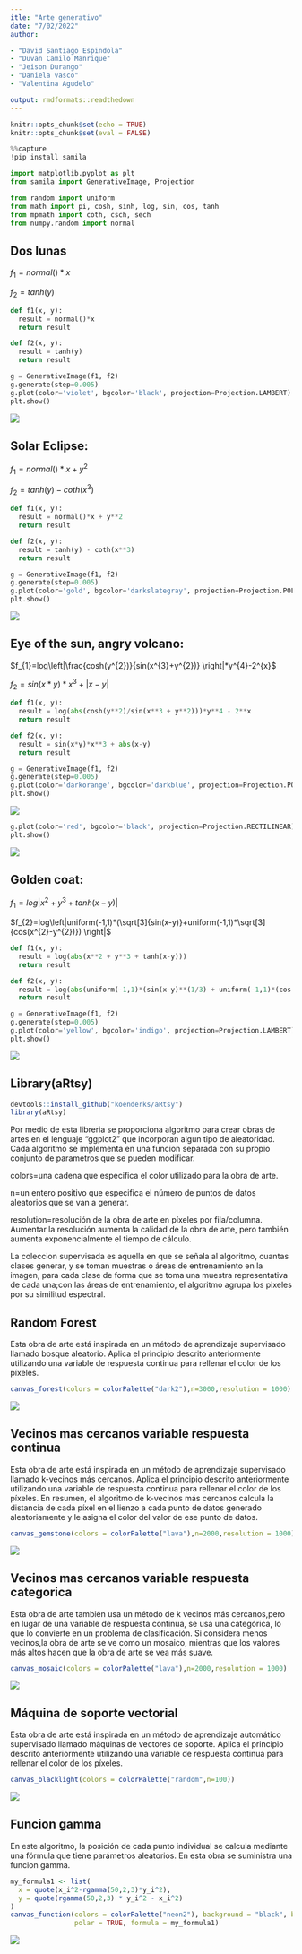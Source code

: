 ---
itle: "Arte generativo"
date: "7/02/2022"
author: 

- "David Santiago Espindola"
- "Duvan Camilo Manrique"
- "Jeison Durango"
- "Daniela vasco"
- "Valentina Agudelo"

output: rmdformats::readthedown
---

```{r setup, include=FALSE}
knitr::opts_chunk$set(echo = TRUE)
knitr::opts_chunk$set(eval = FALSE)
```


```{python}
%%capture
!pip install samila

import matplotlib.pyplot as plt
from samila import GenerativeImage, Projection

from random import uniform
from math import pi, cosh, sinh, log, sin, cos, tanh
from mpmath import coth, csch, sech
from numpy.random import normal
```

## **Dos lunas**

$f_{1}=normal()*x$

$f_{2}=tanh(y)$

```{python}
def f1(x, y):
  result = normal()*x
  return result

def f2(x, y):
  result = tanh(y)
  return result

g = GenerativeImage(f1, f2)
g.generate(step=0.005)
g.plot(color='violet', bgcolor='black', projection=Projection.LAMBERT)
plt.show()
```

![](https://github.com/duvan314/TAE/blob/main/Trabajo%204/Im%C3%A1genes/twoMoons.png?raw=true)

## **Solar Eclipse:**

$f_{1}=normal()*x+y^{2}$

$f_{2}=tanh(y) -coth(x^{3})$

```{python}
def f1(x, y):
  result = normal()*x + y**2
  return result

def f2(x, y):
  result = tanh(y) - coth(x**3)
  return result

g = GenerativeImage(f1, f2)
g.generate(step=0.005)
g.plot(color='gold', bgcolor='darkslategray', projection=Projection.POLAR)
plt.show()
```

![](https://github.com/duvan314/TAE/blob/main/Trabajo%204/Im%C3%A1genes/solarEcplipse.png?raw=true)

## **Eye of the sun, angry volcano:**

$f_{1}=log\left|\frac{cosh(y^{2})}{sin(x^{3}+y^{2})} \right|*y^{4}-2^{x}$

$f_{2}=sin(x*y)*x^{3}+\left|x-y \right|$

```{python}
def f1(x, y):
  result = log(abs(cosh(y**2)/sin(x**3 + y**2)))*y**4 - 2**x
  return result

def f2(x, y):
  result = sin(x*y)*x**3 + abs(x-y)
  return result

g = GenerativeImage(f1, f2)
g.generate(step=0.005)
g.plot(color='darkorange', bgcolor='darkblue', projection=Projection.POLAR)
plt.show()

```

![](https://github.com/duvan314/TAE/blob/main/Trabajo%204/Im%C3%A1genes/eyeOfTheSun.png?raw=true)

```{python}
g.plot(color='red', bgcolor='black', projection=Projection.RECTILINEAR)
plt.show()
```

![](https://github.com/duvan314/TAE/blob/main/Trabajo%204/Im%C3%A1genes/angryVolcano.png?raw=true)

## **Golden coat:**

$f_{1}=log\left|x^{2}+y^{3}+tanh(x-y) \right|$

$f_{2}=log\left|uniform(-1,1)*(\sqrt[3]{sin(x-y)}+uniform(-1,1)*\sqrt[3]{cos(x^{2}-y^{2})}) \right|$

```{python}
def f1(x, y):
  result = log(abs(x**2 + y**3 + tanh(x-y)))
  return result

def f2(x, y):
  result = log(abs(uniform(-1,1)*(sin(x-y)**(1/3) + uniform(-1,1)*(cos(x**2 - y**2))**(1/3))))
  return result

g = GenerativeImage(f1, f2)
g.generate(step=0.005)
g.plot(color='yellow', bgcolor='indigo', projection=Projection.LAMBERT)
plt.show()
```

![](https://github.com/duvan314/TAE/blob/main/Trabajo%204/Im%C3%A1genes/goldenCoat%20(1).png?raw=true)

## **Library(aRtsy)**

```{r}
devtools::install_github("koenderks/aRtsy")
library(aRtsy)
```

Por medio de esta libreria se proporciona algoritmo para crear obras de artes en el lenguaje
"ggplot2" que incorporan algun tipo de aleatoridad. Cada algoritmo se implementa  en una funcion separada con su propio conjunto de parametros que se pueden modificar.

colors=una cadena que especifica el color utilizado para la obra de arte.

n=un entero positivo que especifica el número de puntos de datos aleatorios que se van a generar.

resolution=resolución de la obra de arte en píxeles por fila/columna. Aumentar la resolución aumenta la calidad de la obra de arte, pero también aumenta exponencialmente el tiempo de cálculo.

La coleccion supervisada es aquella en que se señala al algoritmo, cuantas clases generar, y se toman muestras o áreas de entrenamiento en la imagen, para cada clase de forma que se toma una muestra representativa de cada una;con las áreas de entrenamiento, el algoritmo agrupa los pixeles por su similitud espectral.

## **Random Forest**

Esta obra de arte está inspirada en un método de aprendizaje supervisado llamado bosque aleatorio. Aplica el principio descrito anteriormente utilizando una variable de respuesta continua para rellenar el color de los píxeles.

```{r}
canvas_forest(colors = colorPalette("dark2"),n=3000,resolution = 1000)
```

![](https://github.com/duvan314/TAE/blob/main/Trabajo%204/Im%C3%A1genes/Rplot07.png?raw=true)

## **Vecinos mas cercanos variable respuesta continua**

Esta obra de arte está inspirada en un método de aprendizaje supervisado llamado k-vecinos más cercanos. Aplica el principio descrito anteriormente utilizando una variable de respuesta continua para rellenar el color de los píxeles. En resumen, el algoritmo de k-vecinos más cercanos calcula la distancia de cada píxel en el lienzo a cada punto de datos generado aleatoriamente y le asigna el color del valor de ese punto de datos.

```{r}
canvas_gemstone(colors = colorPalette("lava"),n=2000,resolution = 1000)
```

![](https://github.com/duvan314/TAE/blob/main/Trabajo%204/Im%C3%A1genes/Rplot01.png?raw=true)

## **Vecinos mas cercanos variable respuesta categorica**

Esta obra de arte también usa un método de k vecinos más cercanos,pero en lugar de una variable de respuesta continua, se usa una categórica, lo que lo convierte en un problema de clasificación. Si considera menos vecinos,la obra de arte se ve como un mosaico, mientras que los valores más altos hacen que la obra de arte se vea más suave.

```{r}
canvas_mosaic(colors = colorPalette("lava"),n=2000,resolution = 1000)
```

![](https://github.com/duvan314/TAE/blob/main/Trabajo%204/Im%C3%A1genes/Rplot02.png?raw=true)

## **Máquina de soporte vectorial**

Esta obra de arte está inspirada en un método de aprendizaje automático supervisado llamado máquinas de vectores de soporte. Aplica el principio descrito anteriormente utilizando una variable de respuesta continua para rellenar el color de los píxeles.

```{r}
canvas_blacklight(colors = colorPalette("random",n=100))
```

![](https://github.com/duvan314/TAE/blob/main/Trabajo%204/Im%C3%A1genes/Rplot05.png?raw=true)

## **Funcion gamma**

En este algoritmo, la posición de cada punto individual se calcula mediante una fórmula que tiene parámetros aleatorios. En esta obra se suministra una funcion gamma.

```{r}
my_formula1 <- list(
  x = quote(x_i^2-rgamma(50,2,3)*y_i^2),
  y = quote(rgamma(50,2,3) * y_i^2 - x_i^2)
)
canvas_function(colors = colorPalette("neon2"), background = "black", by = 0.01,
                polar = TRUE, formula = my_formula1)
```

![](https://github.com/duvan314/TAE/blob/main/Trabajo%204/Im%C3%A1genes/Rplot03.png?raw=true)